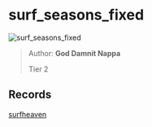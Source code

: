 
# surf_seasons_fixed

![surf_seasons_fixed](https://raw.githubusercontent.com/Sayt123/SurfMapPics/Maps-and-bonuses/csgo/surf_seasons_fixed.jpg)

> Author: **God Damnit Nappa**
>
> Tier 2

## Records

[surfheaven](https://surfheaven.eu/map/surf_seasons_fixed)

